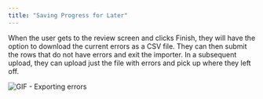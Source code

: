 ```yaml
---
title: "Saving Progress for Later"
---
```


When the user gets to the review screen and clicks Finish, they will have the option to download the current errors as a CSV file. They can then submit the rows that do not have errors and exit the importer. In a subsequent upload, they can upload just the file with errors and pick up where they left off.

![GIF - Exporting errors](/images/guides/assets/images/exporting-error-file.gif)
